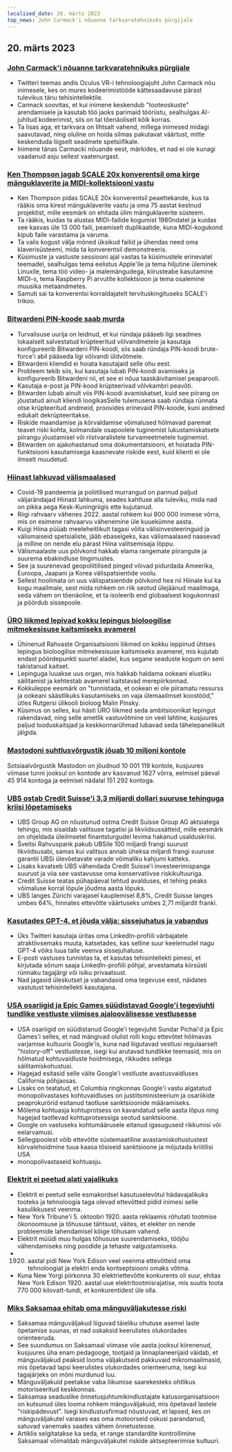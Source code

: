 ```yaml
---
localized_date: 20. märts 2023
top_news: John Carmack'i nõuanne tarkvaratehnikuks pürgijale
---
```










<CallToAction />

<Steps>

## 20. märts 2023

### [John Carmack'i nõuanne tarkvaratehnikuks pürgijale](https://twitter.com/ID_AA_Carmack/status/1637087219591659520?ref=hackernewsgpt.com)

- Twitteri teemas andis Oculus VR-i tehnoloogiajuht John Carmack nõu inimesele, kes on mures kodeerimistööde kättesaadavuse pärast tulevikus tänu tehisintellektile.
- Carmack soovitas, et kui inimene keskendub "tooteoskuste" arendamisele ja kasutab töö jaoks parimaid tööriistu, sealhulgas AI-juhitud kodeerimist, siis on tal tõenäoliselt kõik korras.
- Ta lisas aga, et tarkvara on lihtsalt vahend, millega inimesed midagi saavutavad, ning oluline on hoida silmas pakutavat väärtust, mitte keskenduda liigselt seadmete spetsiifikale.
- Inimene tänas Carmacki nõuande eest, märkides, et nad ei ole kunagi vaadanud asju sellest vaatenurgast.

### [Ken Thompson jagab SCALE 20x konverentsil oma kirge mänguklaverite ja MIDI-kollektsiooni vastu](https://www.youtube.com/watch?v=kaandEt_pKw&ref=hackernewsgpt.com)

- Ken Thompson pidas SCALE 20x konverentsil peaettekande, kus ta rääkis oma kirest mänguklaverite vastu ja oma 75 aastat kestnud projektist, mille eesmärk on ehitada ülim mänguklaverite süsteem.
- Ta rääkis, kuidas ta alustas MIDI-failide kogumist 1980ndatel ja kuidas see kasvas üle 13 000 faili, peamiselt duplikaatide, kuna MIDI-kogukond kipub faile varastama ja varuma.
- Ta valis kogust välja mõned üksikud failid ja ühendas need oma klaverisüsteemi, mida ta konverentsil demonstreeris.
- Küsimuste ja vastuste sessiooni ajal vastas ta küsimustele erinevatel teemadel, sealhulgas tema eelistus Apple'ile ja tema hiljutine üleminek Linuxile, tema töö video- ja malemängudega, kiirusteabe kasutamine MIDI-s, tema Raspberry Pi arvutite kollektsioon ja tema osalemine muusika metaandmetes.
- Samuti sai ta konverentsi korraldajatelt tervituskingituseks SCALE'i trikoo.

### [Bitwardeni PIN-koode saab murda](https://ambiso.github.io/bitwarden-pin/?ref=hackernewsgpt.com)

- Turvalisuse uurija on leidnud, et kui ründaja pääseb ligi seadmes lokaalselt salvestatud krüpteeritud võlvandmetele ja kasutaja konfigureerib Bitwardeni PIN-koodi, siis saab ründaja PIN-koodi brute-force'i abil pääseda ligi võlvandi üldvõtmele.
- Bitwardeni kliendid ei hoiata kasutajaid selle ohu eest.
- Probleem tekib siis, kui kasutaja lubab PIN-koodi avamiseks ja konfigureerib Bitwardeni nii, et see ei nõua taaskäivitamisel peaparooli.
- Kasutaja e-post ja PIN-kood krüpteerivad võlvkambri peavõti.
- Bitwarden lubab ainult viis PIN-koodi avamiskatset, kuid see piirang on jõustatud ainult kliendi loogikasSelle tulemusena saab ründaja rünnata otse krüpteeritud andmeid, proovides erinevaid PIN-koode, kuni andmed edukalt dekrüpteeritakse.
- Riskide maandamise ja kõrvaldamise võimalused hõlmavad paremat teavet riski kohta, kolmandale osapoolele tuginemist lukustamiskatsete piirangu jõustamisel või riistvaralistele turvameetmetele tuginemist.
- Bitwarden on ajakohastanud oma dokumentatsiooni, et hoiatada PIN-funktsiooni kasutamisega kaasnevate riskide eest, kuid klienti ei ole ilmselt muudetud.

### [Hiinast lahkuvad välismaalased](https://www.persuasion.community/p/leaving-china?ref=hackernewsgpt.com)

- Covid-19 pandeemia ja poliitilised murrangud on pannud paljud väljarändajad Hiinast lahkuma, seades kahtluse alla tuleviku, mida nad on pikka aega Kesk-Kuningriigis ette kujutanud.
- Riigi rahvaarv vähenes 2022. aastal rohkem kui 800 000 inimese võrra, mis on esimene rahvaarvu vähenemine üle kuuekümne aasta.
- Kuigi Hiina püüab meeleheitlikult tagasi võita välisinvesteeringuid ja välismaiseid spetsialiste, jääb ebaselgeks, kas välismaalased naasevad ja milline on nende elu pärast Hiina valitsemisaja lõppu.
- Välismaalaste uus põlvkond hakkab elama rangemate piirangute ja suurema ebakindluse tingimustes.
- See ja suurenevad geopoliitilised pinged võivad pidurdada Ameerika, Euroopa, Jaapani ja Korea välispatsientide voolu.
- Sellest hoolimata on uus välispatsientide põlvkond hea nii Hiinale kui ka kogu maailmale, sest mida rohkem on riik seotud ülejäänud maailmaga, seda vähem on tõenäoline, et ta isoleerib end globaalsest kogukonnast ja pöördub sissepoole.

### [ÜRO liikmed lepivad kokku lepingus bioloogilise mitmekesisuse kaitsmiseks avamerel](https://apnews.com/article/un-oceans-biodiversity-treaty-0b024fa07e8c1947236d8b8491ebf92c?ref=hackernewsgpt.com)

- Ühinenud Rahvaste Organisatsiooni liikmed on kokku leppinud ühtses lepingus bioloogilise mitmekesisuse kaitsmiseks avamerel, mis kujutab endast pöördepunkti suurtel aladel, kus segane seaduste kogum on seni takistanud kaitset.
- Lepinguga luuakse uus organ, mis hakkab haldama ookeani elustiku säilitamist ja kehtestab avamerel kaitstavad merepiirkonnad.
- Kokkuleppe eesmärk on "tunnistada, et ookean ei ole piiramatu ressurss ja ookeani säästlikuks kasutamiseks on vaja ülemaailmset koostööd," ütles Rutgersi ülikooli bioloog Malin Pinsky.
- Küsimus on selles, kui hästi ÜRO liikmed seda ambitsioonikat lepingut rakendavad, ning selle ametlik vastuvõtmine on veel lahtine, kusjuures paljud looduskaitsjad ja keskkonnarühmad lubavad seda tähelepanelikult jälgida.

### [Mastodoni suhtlusvõrgustik jõuab 10 miljoni kontole](https://mastodon.social/@mastodonusercount/110051957865629817?ref=hackernewsgpt.com)

Sotsiaalvõrgustik Mastodon on jõudnud 10 001 119 kontole, kusjuures viimase tunni jooksul on kontode arv kasvanud 1627 võrra, eelmisel päeval 45 914 kontoga ja eelmisel nädalal 151 292 kontoga.

### [UBS ostab Credit Suisse'i 3,3 miljardi dollari suuruse tehinguga kriisi lõpetamiseks](https://www.bloomberg.com/news/articles/2023-03-19/ubs-agrees-to-buy-credit-suisse-in-historic-deal-to-end-crisis?ref=hackernewsgpt.com)

- UBS Group AG on nõustunud ostma Credit Suisse Group AG aktsiatega tehingu, mis sisaldab valitsuse tagatisi ja likviidsussätteid, mille eesmärk on ohjeldada üleilmsetel finantsturgudel levima hakanud usalduskriisi.
- Šveitsi Rahvuspank pakub UBSile 100 miljardi frangi suurust likviidsusabi, samas kui valitsus annab üheksa miljardi frangi suuruse garantii UBSi ülevõetavate varade võimaliku kahjumi katteks.
- Lisaks kavatseb UBS vähendada Credit Suisse'i investeerimispanga suurust ja viia see vastavusse oma konservatiivse riskikultuuriga.
- Credit Suisse teatas pühapäeval tehtud avalduses, et tehing peaks võimaluse korral lõpule jõudma aasta lõpuks.
- UBS langes Zürichi varajasel kauplemisel 8,8%, Credit Suisse langes umbes 64%, hinnates ettevõtte väärtuseks umbes 2,71 miljardit franki.

### [Kasutades GPT-4, et jõuda välja: sissejuhatus ja vabandus](https://twitter.com/brdskggs/status/1637114268876144640?ref=hackernewsgpt.com)

- Üks Twitteri kasutaja üritas oma LinkedIn-profiili värbajatele atraktiivsemaks muuta, katsetades, kas selline suur keelemudel nagu GPT-4 võiks luua talle veenva sissejuhatuse.
- E-posti vastuses tunnistas ta, et kasutas tehisintellekti pimesi, et kirjutada sõnum saaja LinkedIn-profiili põhjal, arvestamata kiirsüsti rünnaku tagajärgi või isiku privaatsust.
- Nad jagasid üleskutset ja vabandasid oma tegevuse eest, näidates vastutust tehisintellekti kasutajana.

### [USA osariigid ja Epic Games süüdistavad Google'i tegevjuhti tundlike vestluste viimises ajaloovälisesse vestlusesse](http://www.fosspatents.com/2023/03/us-states-epic-games-others-accuse.html?ref=hackernewsgpt.com)

- USA osariigid on süüdistanud Google'i tegevjuhti Sundar Pichai'd ja Epic Games'i selles, et nad mängivad olulist rolli kogu ettevõtet hõlmavas varjamise kultuuris Google'is, kuna nad liigutavad vestlusi regulaarselt "history-off" vestlustesse, isegi kui arutavad tundlikke teemasid, mis on hõlmatud kohtuvaidluste hoidmisega, rikkudes sellega säilitamiskohustusi.
- Hagejad esitasid selle väite Google'i vestluste avastusvaidluses California põhjaosas.
- Lisaks on teatatud, et Columbia ringkonnas Google'i vastu algatatud monopolivastases kohtuvaidluses on justiitsministeerium ja osariikide peaprokurörid esitanud taotluse sanktsioonide määramiseks.
- Mõlema kohtuasja kohtuprotsess on kavandatud selle aasta lõpus ning hagejad taotlevad kohtuprotsessiga seotud sanktsioone.
- Google on vastuseks kohtumäärusele eitanud igasuguseid rikkumisi või eelarvamusi.
- Sellegipoolest võib ettevõtte süstemaatiline avastamiskohustustest kõrvalehoidmine tuua kaasa tõsiseid sanktsioone ja mõjutada kriitilisi USA
- monopolivastaseid kohtuasju.

### [Elektrit ei peetud alati vajalikuks](https://www.smithsonianmag.com/smart-news/people-had-to-be-convinced-of-the-usefulness-of-electricity-21221094/?ref=hackernewsgpt.com)

- Elektrit ei peetud selle esmakordsel kasutuselevõtul hädavajalikuks tooteks ja tehnoloogia taga olevad ettevõtted pidid inimesi selle kasulikkusest veenma.
- New York Tribune'i 5. oktoobri 1920. aasta reklaamis rõhutati tootmise ökonoomsuse ja tõhususe tähtsust, väites, et elekter on nende probleemide lahendamisel kõige tõhusam vahend.
- Elektrit müüdi muu hulgas tõhususe suurendamiseks, tööjõu vähendamiseks ning poodide ja tehaste valgustamiseks.
- 1920. aastal pidi New York Edison veel veenma ettevõtteid oma tehnoloogiat ja elektri enda kontseptsiooni omaks võtma.
- Kuna New Yorgi piirkonna 30 elektriettevõtte konkurents oli suur, ehitas New York Edison 1920. aastal uue elektritootmisrajatise, mis suutis toota 770 000 kilovatt-tundi, et konkurentidest üle olla.

### [Miks Saksamaa ehitab oma mänguväljakutesse riski](https://www.theguardian.com/world/2021/oct/24/why-germany-is-building-risk-into-its-playgrounds?ref=hackernewsgpt.com)

- Saksamaa mänguväljakud liiguvad täieliku ohutuse asemel laste õpetamise suunas, et nad oskaksid keerulistes olukordades orienteeruda.
- See suundumus on Saksamaal viimase viie aasta jooksul kiirenenud, kusjuures üha enam pedagooge, tootjaid ja linnaplaneerijaid väidab, et mänguväljakud peaksid looma väljakutseid pakkuvaid mikromaailmasid, mis õpetavad lapsi keerulistes olukordades orienteeruma, isegi kui tagajärjeks on mõni murdunud luu.
- Mänguväljakuid peetakse vaba liikumise saarekesteks ohtlikus motoriseeritud keskkonnas.
- Saksamaa seaduslike õnnetusjuhtumikindlustajate katusorganisatsioon on kutsunud üles looma rohkem mänguväljakuid, mis õpetavad lastele "riskipädevust". Isegi kindlustusfirmad nõustuvad, et lapsed, kes on mänguväljakutel varases eas oma motoorseid oskusi parandanud, satuvad vanemaks saades vähem õnnetustesse.
- Artiklis selgitatakse ka seda, et range standardite kontrollimine Saksamaal võimaldab mänguväljakutel riskide aktsepteerimise kultuuri.

</Steps>
